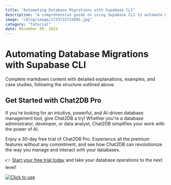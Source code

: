 ```yaml
---
title: "Automating Database Migrations with Supabase CLI"
description: "A comprehensive guide on using Supabase CLI to automate database migrations, ensuring efficient and seamless database management."
image: "/blog/image/1733732733895.jpg"
category: "Tutorial"
date: December 09, 2024
---
```


# Automating Database Migrations with Supabase CLI

Complete markdown content with detailed explanations, examples, and case studies, following the structure outlined above.

## Get Started with Chat2DB Pro

If you're looking for an intuitive, powerful, and AI-driven database management tool, give Chat2DB a try! Whether you're a database administrator, developer, or data analyst, Chat2DB simplifies your work with the power of AI.

Enjoy a 30-day free trial of Chat2DB Pro. Experience all the premium features without any commitment, and see how Chat2DB can revolutionize the way you manage and interact with your databases.

👉 [Start your free trial today](https://chat2db.ai/pricing) and take your database operations to the next level!


[![Click to use](/image/blog/bg/chat2db.jpg)](https://chat2db.ai/)
